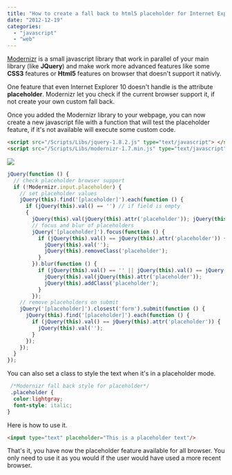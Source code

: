```yaml
---
title: "How to create a fall back to html5 placeholder for Internet Explorer with Modernizr library"
date: "2012-12-19"
categories: 
  - "javascript"
  - "web"
---
```


[Modernizr](http://modernizr.com/) is a small javascript library that work in parallel of your main library (like **JQuery**) and make work more advanced features like some **CSS3** features or **Html5** features on browser that doesn't support it nativly.

One feature that even Internet Explorer 10 doesn't handle is the attribute **placeholder**. Modernizr let you check if the current browser support it, if not create your own custom fall back.

Once you added the Modernizr library to your webpage, you can now create a new javascript file with a function that will test the placeholder feature, if it's not available will execute some custom code.


```html  
<script src="/Scripts/Libs/jquery-1.8.2.js" type="text/javascript"> </script> 
<script src="/Scripts/Libs/modernizr-1.7.min.js" type="text/javascript"> </script> 
``` 

![](images/placeholder.png)

```typescript
jQuery(function () { 
  // check placeholder browser support 
  if (!Modernizr.input.placeholder) { 
    // set placeholder values 
    jQuery(this).find('[placeholder]').each(function () { 
      if (jQuery(this).val() == '') // if field is empty 
      { 
        jQuery(this).val(jQuery(this).attr('placeholder')); jQuery(this).addClass('placeholder'); } }); 
        // focus and blur of placeholders 
        jQuery('[placeholder]').focus(function () { 
          if (jQuery(this).val() == jQuery(this).attr('placeholder')) { 
            jQuery(this).val(''); 
            jQuery(this).removeClass('placeholder'); 
          } 
        }).blur(function () { 
          if (jQuery(this).val() == '' || jQuery(this).val() == jQuery(this).attr('placeholder')) { 
            jQuery(this).val(jQuery(this).attr('placeholder')); 
            jQuery(this).addClass('placeholder'); 
          } 
        });
    // remove placeholders on submit 
    jQuery('[placeholder]').closest('form').submit(function () { 
      jQuery(this).find('[placeholder]').each(function () { 
        if (jQuery(this).val() == jQuery(this).attr('placeholder')) { 
          jQuery(this).val(''); 
        } 
      }); 
    }); 
  } 
}); 
``` 

You can also set a class to style the text when it's in a placeholder mode.

```css
 /*Modernizr fall back style for placeholder*/ 
 .placeholder { 
  color:lightgray; 
  font-style: italic; 
} 
```

Here is how to use it.

```html  
<input type="text" placeholder="This is a placeholder text"/> 
``` 

That's it, you have now the placeholder feature available for all browser. You only need to use it as you would if the user would have used a more recent browser.
